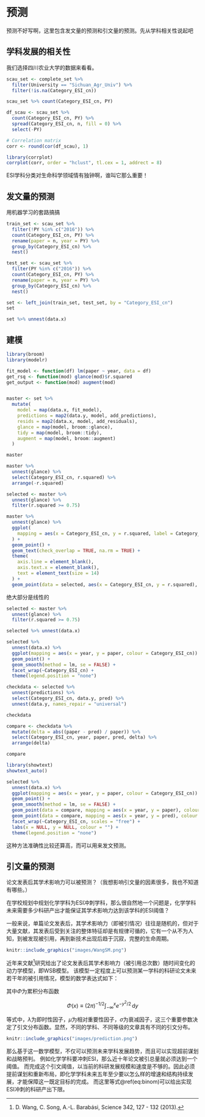 # 预测 {#prediction}

预测不好写啊，这里包含发文量的预测和引文量的预测。先从学科相关性说起吧

## 学科发展的相关性

我们选择四川农业大学的数据来看看。
```r
scau_set <- complete_set %>%
  filter(University == "Sichuan_Agr_Univ") %>%
  filter(!is.na(Category_ESI_cn))
```

```r
scau_set %>% count(Category_ESI_cn, PY)
```


```r
df_scau <- scau_set %>%
  count(Category_ESI_cn, PY) %>%
  spread(Category_ESI_cn, n, fill = 0) %>%
  select(-PY)

# Correlation matrix
corr <- round(cor(df_scau), 1)
```




```r
library(corrplot)
corrplot(corr, order = "hclust", tl.cex = 1, addrect = 8)
```

ESI学科分类对生命科学领域情有独钟啊，谁叫它那么重要！


## 发文量的预测
用机器学习的套路搞搞
```r
train_set <- scau_set %>%
  filter(!PY %in% c("2016")) %>%
  count(Category_ESI_cn, PY) %>%
  rename(paper = n, year = PY) %>%
  group_by(Category_ESI_cn) %>%
  nest()

test_set <- scau_set %>%
  filter(PY %in% c("2016")) %>%
  count(Category_ESI_cn, PY) %>%
  rename(paper = n, year = PY) %>%
  group_by(Category_ESI_cn) %>%
  nest()

set <- left_join(train_set, test_set, by = "Category_ESI_cn")
set
```


```r
set %>% unnest(data.x)
```



## 建模

```r
library(broom)
library(modelr)

fit_model <- function(df) lm(paper ~ year, data = df)
get_rsq <- function(mod) glance(mod)$r.squared
get_output <- function(mod) augment(mod)


master <- set %>%
  mutate(
    model = map(data.x, fit_model),
    predictions = map2(data.y, model, add_predictions),
    resids = map2(data.x, model, add_residuals),
    glance = map(model, broom::glance),
    tidy = map(model, broom::tidy),
    augment = map(model, broom::augment)
  )

master
```




```r
master %>%
  unnest(glance) %>%
  select(Category_ESI_cn, r.squared) %>%
  arrange(-r.squared)
```


```r
selected <- master %>%
  unnest(glance) %>%
  filter(r.squared >= 0.75)

master %>%
  unnest(glance) %>%
  ggplot(
    mapping = aes(x = Category_ESI_cn, y = r.squared, label = Category_ESI_cn)
  ) +
  geom_point() +
  geom_text(check_overlap = TRUE, na.rm = TRUE) +
  theme(
    axis.line = element_blank(),
    axis.text.x = element_blank(),
    text = element_text(size = 14)
  ) +
  geom_point(data = selected, aes(x = Category_ESI_cn, y = r.squared), colour = "red")
```

绝大部分是线性的



```r
selected <- master %>%
  unnest(glance) %>%
  filter(r.squared >= 0.75)
```


```r
selected %>% unnest(data.x)
```





```r
selected %>%
  unnest(data.x) %>%
  ggplot(mapping = aes(x = year, y = paper, colour = Category_ESI_cn)) +
  geom_point() +
  geom_smooth(method = lm, se = FALSE) +
  facet_wrap(~Category_ESI_cn) +
  theme(legend.position = "none")
```





```r
checkdata <- selected %>%
  unnest(predictions) %>%
  select(Category_ESI_cn, data.y, pred) %>%
  unnest(data.y, names_repair = "universal")

checkdata
```


```r
compare <- checkdata %>%
  mutate(delta = abs((paper - pred) / paper)) %>%
  select(Category_ESI_cn, year, paper, pred, delta) %>%
  arrange(delta)

compare
```




```r
library(showtext)
showtext_auto()

selected %>%
  unnest(data.x) %>%
  ggplot(mapping = aes(x = year, y = paper, colour = Category_ESI_cn)) +
  geom_point() +
  geom_smooth(method = lm, se = FALSE) +
  geom_point(data = compare, mapping = aes(x = year, y = paper), colour = "black") +
  geom_point(data = compare, mapping = aes(x = year, y = pred), colour = "red") +
  facet_wrap(~Category_ESI_cn, scales = "free") +
  labs(x = NULL, y = NULL, colour = "") +
  theme(legend.position = "none")
```



这种方法准确性比较还算高，而可以用来发文预测。











## 引文量的预测

论文发表后其学术影响力可以被预测？（我想影响引文量的因素很多，我也不知道有哪些。）

在学校规划中规划化学学科为ESI冲刺学科，那么很自然地一个问题是，化学学科未来需要多少科研产出才能保证其学术影响力达到该学科的ESI阈值？


一般来说，单篇论文发表后，其学术影响力（即被引情况）往往是随机的，但对于大量文献，其发表后受到关注的整体特征却是有规律可循的，它有一个从不为人知，到被发现被引用，再到新技术出现后趋于沉寂，完整的生命周期。

```r
knitr::include_graphics("images/WangSM.png")
```


近年来文献^[D. Wang, C. Song, A.-L. Barabási, Science 342, 127 - 132 (2013).]研究给出了论文发表后其学术影响力（被引用总次数）随时间变化的动力学模型，即WSB模型。
该模型一定程度上可以预测某一学科的科研论文未来若干年的被引用情况，模型的数学表达式如下：

\begin{equation}
c^t_i = m\left[ e^{ \frac{\beta\eta_j}{A} \Phi\left( \frac{\ln t -\mu_j}{\sigma_i}\right)} -1\right]  \equiv 
 m\left[ e^{ \lambda_j \Phi\left( \frac{\ln t -\mu_j}{\sigma_i}\right)} -1\right]  
 (\#eq:binom)
\end{equation}

其中$\Phi$为累积分布函数

$$
 \Phi(x)  \equiv 
(2\pi)^{-1/2}\int_{-\infty}^x e^{-y^2/2} \,\mathrm{d} y
$$

等式中，$\lambda$为即时性因子，$\mu$为相对重要性因子，$\sigma$为衰减因子，这三个重要参数决定了引文分布函数。显然，不同的学科、不同等级的文章具有不同的引文分布。

```r
knitr::include_graphics("images/prediction.png")
```

那么基于这一数学模型，不仅可以预测未来学科发展趋势，而且可以实现超前谋划和战略预判。
例如化学学科要冲刺ESI，那么近十年论文被引总量就必须达到一个阈值。
而完成这个引文阈值，以当前的科研发展规模和速度是不够的。因此必须提前谋划和重新布局，即化学学科未来五年至少要以怎么样的增速和结构持续发展，才能保障这一既定目标的完成。
而这里等式\@ref(eq:binom)可以给出实现ESI冲刺的科研产出下限。


